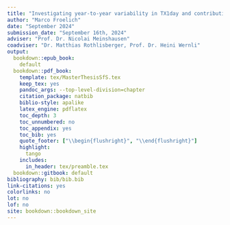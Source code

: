```yaml
--- 
title: "Investigating year-to-year variability in TX1day and contributions from heat-generating mechanisms"
author: "Marco Froelich"
date: "September 2024"
submission_date: "September 16th, 2024"
adviser: "Prof. Dr. Nicolai Meinshausen"
coadviser: "Dr. Matthias Rothlisberger, Prof. Dr. Heini Wernli"
output:
  bookdown::epub_book:
    default
  bookdown::pdf_book:
    template: tex/MasterThesisSfS.tex
    keep_tex: yes
    pandoc_args: --top-level-division=chapter
    citation_package: natbib
    biblio-style: apalike
    latex_engine: pdflatex
    toc_depth: 3
    toc_unnumbered: no
    toc_appendix: yes
    toc_bib: yes
    quote_footer: ["\\begin{flushright}", "\\end{flushright}"]
    highlight: 
      tango
    includes:
      in_header: tex/preamble.tex
  bookdown::gitbook: default
bibliography: bib/bib.bib
link-citations: yes
colorlinks: no  
lot: no
lof: no
site: bookdown::bookdown_site
---
```

 